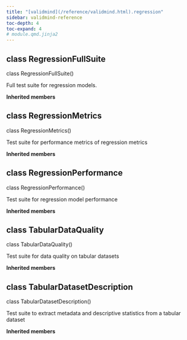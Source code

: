 ```yaml
---
title: "[validmind](/reference/validmind.html).regression"
sidebar: validmind-reference
toc-depth: 4
toc-expand: 4
# module.qmd.jinja2
---
```


<!-- class.qmd.jinja2 -->

## [class]{.muted} RegressionFullSuite

<!-- signatures.jinja2 -->

::: {.signature}

<span class="kw">class</span> <span class="name">RegressionFullSuite</span>()

:::

<!-- docstring.jinja2 -->

Full test suite for regression models.

**Inherited members**

<!-- class.qmd.jinja2 -->

## [class]{.muted} RegressionMetrics

<!-- signatures.jinja2 -->

::: {.signature}

<span class="kw">class</span> <span class="name">RegressionMetrics</span>()

:::

<!-- docstring.jinja2 -->

Test suite for performance metrics of regression metrics

**Inherited members**

<!-- class.qmd.jinja2 -->

## [class]{.muted} RegressionPerformance

<!-- signatures.jinja2 -->

::: {.signature}

<span class="kw">class</span> <span class="name">RegressionPerformance</span>()

:::

<!-- docstring.jinja2 -->

Test suite for regression model performance

**Inherited members**

<!-- class.qmd.jinja2 -->

## [class]{.muted} TabularDataQuality

<!-- signatures.jinja2 -->

::: {.signature}

<span class="kw">class</span> <span class="name">TabularDataQuality</span>()

:::

<!-- docstring.jinja2 -->

Test suite for data quality on tabular datasets

**Inherited members**

<!-- class.qmd.jinja2 -->

## [class]{.muted} TabularDatasetDescription

<!-- signatures.jinja2 -->

::: {.signature}

<span class="kw">class</span> <span class="name">TabularDatasetDescription</span>()

:::

<!-- docstring.jinja2 -->

Test suite to extract metadata and descriptive statistics from a tabular dataset

**Inherited members**

